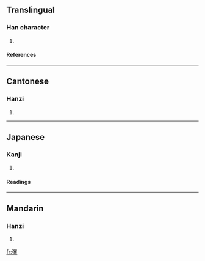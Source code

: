 ==Translingual==
===Han character===
{{Han char|rn=57|rad=弓|as=20|sn=23|four=1624<sub>7</sub>|canj=弓月山水 (NBUE)}}
# {{defn|Han|sort=弓20}}
====References====
{{Han ref|kx=0362.020|dkj=09906|dj=0680.090|hdz=21006.010|uh=5F4F|ud=24399|bh=F7D8|bd=63448}}
----
==Cantonese==
===Hanzi===
{{yue-hanzi|jyut=|y=fok3}}
# {{defn|Cantonese}}
----
==Japanese==
===Kanji===
{{ja-kanji|grade=|rs=弓20}}
# {{defn|Japanese}} 
====Readings====
{{ja-readings|on=[[かく]] (kaku)|kun=}}
----
==Mandarin==
===Hanzi===
{{cmn-hanzi|pin=[[jué]] (jue2)|wg=chüeh<sup>2</sup>}}
# {{defn|Mandarin}}

[[fr:彏]]